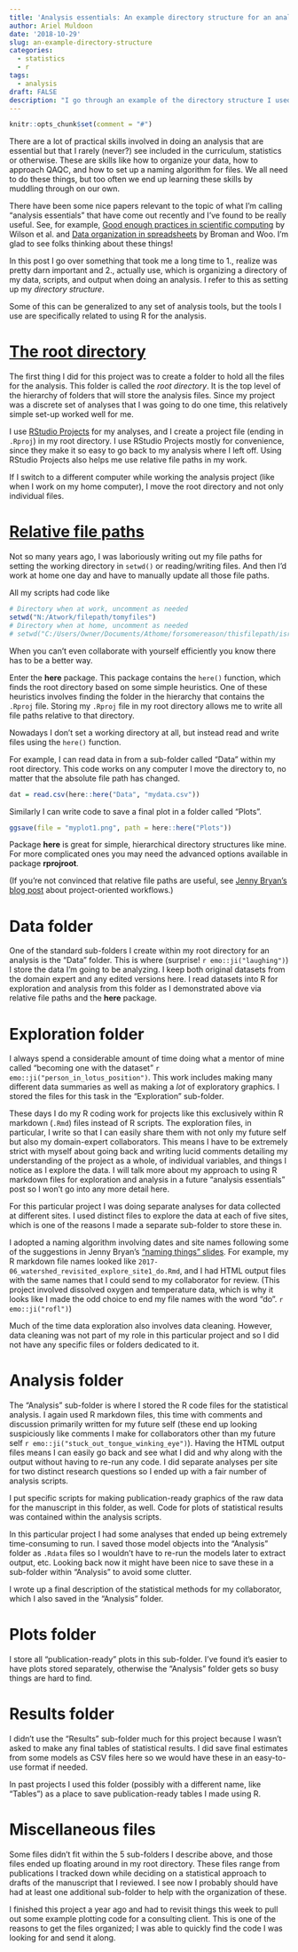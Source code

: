 ```yaml
---
title: 'Analysis essentials: An example directory structure for an analysis using R'
author: Ariel Muldoon
date: '2018-10-29'
slug: an-example-directory-structure
categories:
  - statistics
  - r
tags:
  - analysis
draft: FALSE
description: "I go through an example of the directory structure I used to organize my data, analysis scripts, and outputs for a recent collaborative analysis I did using R."
---
```


```r
knitr::opts_chunk$set(comment = "#")
```

There are a lot of practical skills involved in doing an analysis that are essential but that I rarely (never?) see included in the curriculum, statistics or otherwise.  These are skills like how to organize your data, how to approach QAQC, and how to set up a naming algorithm for files.  We all need to do these things, but too often we end up learning these skills by muddling through on our own.

There have been some nice papers relevant to the topic of what I'm calling "analysis essentials" that have come out recently and I've found to be really useful.  See, for example, [Good enough practices in scientific computing](https://journals.plos.org/ploscompbiol/article?id=10.1371/journal.pcbi.1005510) by Wilson et al. and [Data organization in spreadsheets](https://peerj.com/preprints/3183/) by Broman and Woo.  I'm glad to see folks thinking about these things! 

In this post I go over something that took me a long time to 1., realize was pretty darn important and 2., actually use, which is organizing a directory of my data, scripts, and output when doing an analysis.  I refer to this as setting up my *directory structure*.

Some of this can be generalized to any set of analysis tools, but the tools I use are specifically related to using R for the analysis.  

# [The root directory](#the-root-directory)

The first thing I did for this project was to create a folder to hold all the files for the analysis.  This folder is called the *root directory*.  It is the top level of the hierarchy of folders that will store the analysis files.  Since my project was a discrete set of analyses that I was going to do one time, this relatively simple set-up worked well for me.

I use [RStudio Projects](https://support.rstudio.com/hc/en-us/articles/200526207-Using-Projects) for my analyses, and I create a project file (ending in `.Rproj`) in my root directory.  I use RStudio Projects mostly for convenience, since they make it so easy to go back to my analysis where I left off.  Using RStudio Projects also helps me use relative file paths in my work.

If I switch to a different computer while working the analysis project (like when I work on my home computer), I move the root directory and not only individual files.

# [Relative file paths](#relative-file-paths)

Not so many years ago, I was laboriously writing out my file paths for setting the working directory in `setwd()` or reading/writing files.  And then I'd work at home one day and have to manually update all those file paths.  

All my scripts had code like

```r
# Directory when at work, uncomment as needed
setwd("N:/Atwork/filepath/tomyfiles")
# Directory when at home, uncomment as needed
# setwd("C:/Users/Owner/Documents/Athome/forsomereason/thisfilepath/isreallylong")
```

When you can't even collaborate with yourself efficiently you know there has to be a better way.  

Enter the **here** package.  This package contains the `here()` function, which finds the root directory based on some simple heuristics.  One of these heuristics involves finding the folder in the hierarchy that contains the `.Rproj` file.  Storing my `.Rproj` file in my root directory allows me to write all file paths relative to that directory.  

Nowadays I don't set a working directory at all, but instead read and write files using the `here()` function.

For example, I can read data in from a sub-folder called "Data" within my root directory.  This code works on any computer I move the directory to, no matter that the absolute file path has changed.

```r
dat = read.csv(here::here("Data", "mydata.csv"))
```

Similarly I can write code to save a final plot in a folder called "Plots".

```r
ggsave(file = "myplot1.png", path = here::here("Plots"))
```

Package **here** is great for simple, hierarchical directory structures like mine.  For more complicated ones you may need the advanced options available in package **rprojroot**.

(If you're not convinced that relative file paths are useful, see [Jenny Bryan's blog post](https://www.tidyverse.org/articles/2017/12/workflow-vs-script/) about project-oriented workflows.)

# Data folder

One of the standard sub-folders I create within my root directory for an analysis is the "Data" folder.  This is where (surprise! `r emo::ji("laughing")`) I store the data I'm going to be analyzing.  I keep both original datasets from the domain expert and any edited versions here.  I read datasets into R for exploration and analysis from this folder as I demonstrated above via relative file paths and the **here** package.

# Exploration folder

I always spend a considerable amount of time doing what a mentor of mine called "becoming one with the dataset" `r emo::ji("person_in_lotus_position")`.  This work includes making many different data summaries as well as making a *lot* of exploratory graphics.  I stored the files for this task in the "Exploration" sub-folder.

These days I do my R coding work for projects like this exclusively within R markdown (`.Rmd`) files instead of R scripts.  The exploration files, in particular, I write so that I can easily share them with not only my future self but also my domain-expert collaborators.  This means I have to be extremely strict with myself about going back and writing lucid comments detailing my understanding of the project as a whole, of individual variables, and things I notice as I explore the data.  I will talk more about my approach to using R markdown files for exploration and analysis in a future "analysis essentials" post so I won't go into any more detail here.

For this particular project I was doing separate analyses for data collected at different sites.  I used distinct files to explore the data at each of five sites, which is one of the reasons I made a separate sub-folder to store these in.

I adopted a naming algorithm involving dates and site names following some of the suggestions in Jenny Bryan's ["naming things" slides](https://speakerdeck.com/jennybc/how-to-name-files).  For example, my R markdown file names looked like `2017-06_watershed_revisited_explore_site1_do.Rmd`, and I had HTML output files with the same names that I could send to my collaborator for review.  (This project involved dissolved oxygen and temperature data, which is why it looks like I made the odd choice to end my file names with the word "do". `r emo::ji("rofl")`)

Much of the time data exploration also involves data cleaning.  However, data cleaning was not part of my role in this particular project and so I did not have any specific files or folders dedicated to it.

# Analysis folder

The "Analysis" sub-folder is where I stored the R code files for the statistical analysis.  I again used R markdown files, this time with comments and discussion primarily written for my future self (these end up looking suspiciously like comments I make for collaborators other than my future self `r emo::ji("stuck_out_tongue_winking_eye")`).  Having the HTML output files means I can easily go back and see what I did and why along with the output without having to re-run any code.  I did separate analyses per site for two distinct research questions so I ended up with a fair number of analysis scripts.

I put specific scripts for making publication-ready graphics of the raw data for the manuscript in this folder, as well.  Code for plots of statistical results was contained within the analysis scripts.  

In this particular project I had some analyses that ended up being extremely time-consuming to run.  I saved those model objects into the "Analysis" folder as `.Rdata` files so I wouldn't have to re-run the models later to extract output, etc.  Looking back now it might have been nice to save these in a sub-folder within "Analysis" to avoid some clutter.

I wrote up a final description of the statistical methods for my collaborator, which I also saved in the "Analysis" folder.  

# Plots folder

I store all "publication-ready" plots in this sub-folder.  I've found it's easier to have plots stored separately, otherwise the "Analysis" folder gets so busy things are hard to find.

# Results folder

I didn't use the "Results" sub-folder much for this project because I wasn't asked to make any final tables of statistical results.  I did save final estimates from some models as CSV files here so we would have these in an easy-to-use format if needed.

In past projects I used this folder (possibly with a different name, like "Tables") as a place to save publication-ready tables I made using R.

# Miscellaneous files

Some files didn't fit within the 5 sub-folders I describe above, and those files ended up floating around in my root directory.  These files range from publications I tracked down while deciding on a statistical approach to drafts of the manuscript that I reviewed.  I see now I probably should have had at least one additional sub-folder to help with the organization of these.

I finished this project a year ago and had to revisit things this week to pull out some example plotting code for a consulting client.  This is one of the reasons to get the files organized; I was able to quickly find the code I was looking for and send it along. 
